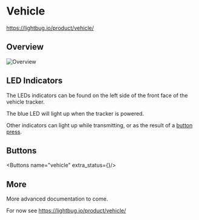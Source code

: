 
# Vehicle

https://lightbug.io/product/vehicle/

## Overview

<img src="https://i.imgur.com/X76ebGg.png" alt="Overview" width={400} height={400} />

## LED Indicators

The LEDs indicators can be found on the left side of the front face of the vehicle tracker.

The blue LED will light up when the tracker is powered.

Other indicators can light up while transmitting, or as the result of a [button press](#buttons).

## Buttons

<Buttons name="vehicle" extra_status={<VehicleExtraStatus/>}/>

## More

More advanced documentation to come.

For now see https://lightbug.io/product/vehicle/
